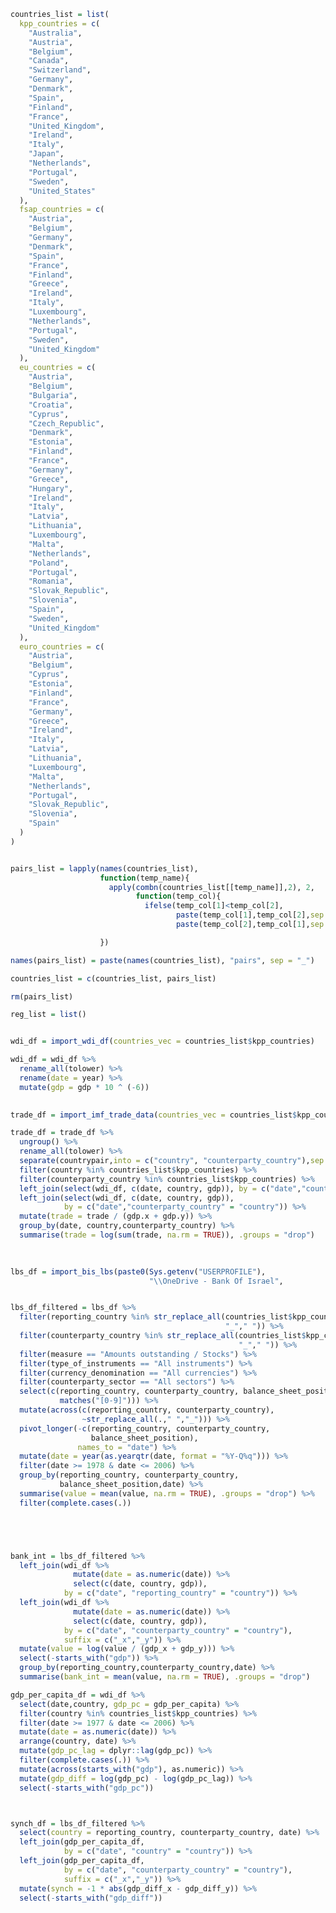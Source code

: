 

```r

countries_list = list(
  kpp_countries = c(
    "Australia",
    "Austria",
    "Belgium",
    "Canada",
    "Switzerland",
    "Germany",
    "Denmark",
    "Spain",
    "Finland",
    "France",
    "United_Kingdom",
    "Ireland",
    "Italy",
    "Japan",
    "Netherlands",
    "Portugal",
    "Sweden",
    "United_States"
  ),
  fsap_countries = c(
    "Austria",
    "Belgium",
    "Germany",
    "Denmark",
    "Spain",
    "France",
    "Finland",
    "Greece",
    "Ireland",
    "Italy",
    "Luxembourg",
    "Netherlands",
    "Portugal",
    "Sweden",
    "United_Kingdom"
  ),
  eu_countries = c(
    "Austria",
    "Belgium",
    "Bulgaria",
    "Croatia",
    "Cyprus",
    "Czech_Republic",
    "Denmark",
    "Estonia",
    "Finland",
    "France",
    "Germany",
    "Greece",
    "Hungary",
    "Ireland",
    "Italy",
    "Latvia",
    "Lithuania",
    "Luxembourg",
    "Malta",
    "Netherlands",
    "Poland",
    "Portugal",
    "Romania",
    "Slovak_Republic",
    "Slovenia",
    "Spain",
    "Sweden",
    "United_Kingdom"
  ),
  euro_countries = c(
    "Austria",
    "Belgium",
    "Cyprus",
    "Estonia",
    "Finland",
    "France",
    "Germany",
    "Greece",
    "Ireland",
    "Italy",
    "Latvia",
    "Lithuania",
    "Luxembourg",
    "Malta",
    "Netherlands",
    "Portugal",
    "Slovak_Republic",
    "Slovenia",
    "Spain"
  )
)


pairs_list = lapply(names(countries_list),
                    function(temp_name){
                      apply(combn(countries_list[[temp_name]],2), 2,
                            function(temp_col){
                              ifelse(temp_col[1]<temp_col[2],
                                     paste(temp_col[1],temp_col[2],sep = "-"),
                                     paste(temp_col[2],temp_col[1],sep = "-"))})

                    })

names(pairs_list) = paste(names(countries_list), "pairs", sep = "_")

countries_list = c(countries_list, pairs_list)

rm(pairs_list)

reg_list = list()



```

```r

wdi_df = import_wdi_df(countries_vec = countries_list$kpp_countries)

wdi_df = wdi_df %>% 
  rename_all(tolower) %>% 
  rename(date = year) %>% 
  mutate(gdp = gdp * 10 ^ (-6))
  


```

```r

trade_df = import_imf_trade_data(countries_vec = countries_list$kpp_countries)

trade_df = trade_df %>% 
  ungroup() %>% 
  rename_all(tolower) %>% 
  separate(countrypair,into = c("country", "counterparty_country"),sep = "-") %>% 
  filter(country %in% countries_list$kpp_countries) %>% 
  filter(counterparty_country %in% countries_list$kpp_countries) %>% 
  left_join(select(wdi_df, c(date, country, gdp)), by = c("date","country")) %>% 
  left_join(select(wdi_df, c(date, country, gdp)),
            by = c("date","counterparty_country" = "country")) %>% 
  mutate(trade = trade / (gdp.x + gdp.y)) %>% 
  group_by(date, country,counterparty_country) %>% 
  summarise(trade = log(sum(trade, na.rm = TRUE)), .groups = "drop")
            
            


```

```r

lbs_df = import_bis_lbs(paste0(Sys.getenv("USERPROFILE"),
                               "\\OneDrive - Bank Of Israel",                               "\\Data\\BIS\\WEBSTATS_LBS_D_PUB_DATAFLOW_csv_col.csv"))


lbs_df_filtered = lbs_df %>% 
  filter(reporting_country %in% str_replace_all(countries_list$kpp_countries,
                                                "_"," ")) %>%
  filter(counterparty_country %in% str_replace_all(countries_list$kpp_countries,
                                                   "_"," ")) %>%
  filter(measure == "Amounts outstanding / Stocks") %>% 
  filter(type_of_instruments == "All instruments") %>% 
  filter(currency_denomination == "All currencies") %>% 
  filter(counterparty_sector == "All sectors") %>% 
  select(c(reporting_country, counterparty_country, balance_sheet_position,
           matches("[0-9]"))) %>% 
  mutate(across(c(reporting_country, counterparty_country),
                ~str_replace_all(.," ","_"))) %>% 
  pivot_longer(-c(reporting_country, counterparty_country,
                  balance_sheet_position),
               names_to = "date") %>% 
  mutate(date = year(as.yearqtr(date, format = "%Y-Q%q"))) %>% 
  filter(date >= 1978 & date <= 2006) %>% 
  group_by(reporting_country, counterparty_country,
           balance_sheet_position,date) %>% 
  summarise(value = mean(value, na.rm = TRUE), .groups = "drop") %>% 
  filter(complete.cases(.))






```

```r

bank_int = lbs_df_filtered %>% 
  left_join(wdi_df %>% 
              mutate(date = as.numeric(date)) %>% 
              select(c(date, country, gdp)),
            by = c("date", "reporting_country" = "country")) %>% 
  left_join(wdi_df %>% 
              mutate(date = as.numeric(date)) %>% 
              select(c(date, country, gdp)),
            by = c("date", "counterparty_country" = "country"),
            suffix = c("_x","_y")) %>% 
  mutate(value = log(value / (gdp_x + gdp_y))) %>% 
  select(-starts_with("gdp")) %>% 
  group_by(reporting_country,counterparty_country,date) %>% 
  summarise(bank_int = mean(value, na.rm = TRUE), .groups = "drop")

```

```r

gdp_per_capita_df = wdi_df %>% 
  select(date,country, gdp_pc = gdp_per_capita) %>% 
  filter(country %in% countries_list$kpp_countries) %>%
  filter(date >= 1977 & date <= 2006) %>%
  mutate(date = as.numeric(date)) %>%
  arrange(country, date) %>%
  mutate(gdp_pc_lag = dplyr::lag(gdp_pc)) %>%
  filter(complete.cases(.)) %>%
  mutate(across(starts_with("gdp"), as.numeric)) %>%
  mutate(gdp_diff = log(gdp_pc) - log(gdp_pc_lag)) %>%
  select(-starts_with("gdp_pc"))



synch_df = lbs_df_filtered %>% 
  select(country = reporting_country, counterparty_country, date) %>% 
  left_join(gdp_per_capita_df,
            by = c("date", "country" = "country")) %>% 
  left_join(gdp_per_capita_df,
            by = c("date", "counterparty_country" = "country"),
            suffix = c("_x","_y")) %>% 
  mutate(synch = -1 * abs(gdp_diff_x - gdp_diff_y)) %>% 
  select(-starts_with("gdp_diff"))

```

